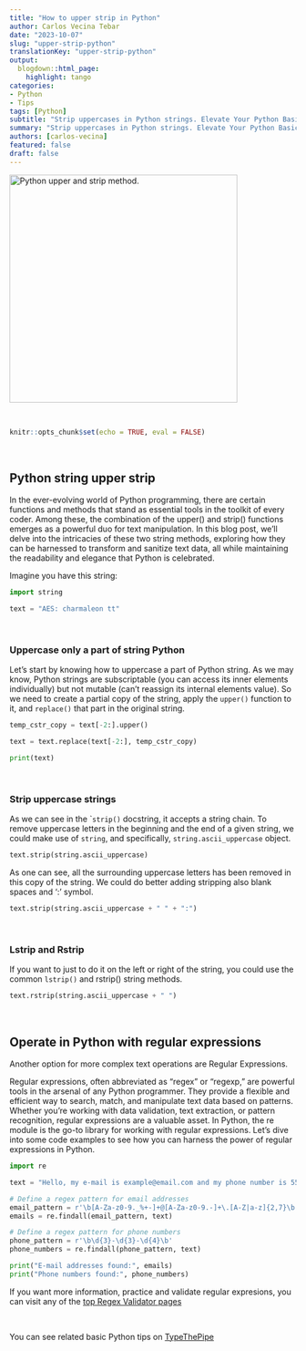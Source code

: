 ```yaml
---
title: "How to upper strip in Python"
author: Carlos Vecina Tebar
date: "2023-10-07"
slug: "upper-strip-python"
translationKey: "upper-strip-python"
output:
  blogdown::html_page:
    highlight: tango
categories:
- Python
- Tips
tags: [Python]
subtitle: "Strip uppercases in Python strings. Elevate Your Python Basics: A Beginner's tip with strip() and string.ascii_uppercase"
summary: "Strip uppercases in Python strings. Elevate Your Python Basics: A Beginner's tip with strip() and string.ascii_uppercase."
authors: [carlos-vecina]
featured: false
draft: false
---
```



<img src="./featured.png" width="400px" alt="Python upper and strip method." />

<br>

```r
knitr::opts_chunk$set(echo = TRUE, eval = FALSE)
```

<br>


## **Python string upper strip**


In the ever-evolving world of Python programming, there are certain functions and methods that stand as essential tools in the toolkit of every coder. Among these, the combination of the upper() and strip() functions emerges as a powerful duo for text manipulation. In this blog post, we'll delve into the intricacies of these two string methods, exploring how they can be harnessed to transform and sanitize text data, all while maintaining the readability and elegance that Python is celebrated.

Imagine you have this string:

```python
import string

text = "AES: charmaleon tt"

```

<br>

### Uppercase only a part of string Python

Let's start by knowing how to uppercase a part of Python string. As we may know, Python strings are subscriptable (you can access its inner elements individually) but not mutable (can't reassign its internal elements value). So we need to create a partial copy of the string, apply the `upper()` function to it, and `replace()` that part in the original string.

```python

temp_cstr_copy = text[-2:].upper()

text = text.replace(text[-2:], temp_cstr_copy)

print(text)

```
<br>

### Strip uppercase strings

As we can see in the ``strip()` docstring, it accepts a string chain. To remove uppercase letters in the beginning and the end of a given string, we could make use of `string`, and specifically, `string.ascii_uppercase` object.

```python

text.strip(string.ascii_uppercase)

```

As one can see, all the surrounding uppercase letters has been removed in this copy of the string. We could do better adding stripping also blank spaces and ':' symbol.

```python

text.strip(string.ascii_uppercase + " " + ":")

```

<br>

### Lstrip and Rstrip

If you want to just to do it on the left or right of the string, you could use the common `lstrip()` and rstrip() string methods.

```python

text.rstrip(string.ascii_uppercase + " ")

```

<br>

## **Operate in Python with regular expressions**

Another option for more complex text operations are Regular Expressions.

Regular expressions, often abbreviated as "regex" or "regexp," are powerful tools in the arsenal of any Python programmer. They provide a flexible and efficient way to search, match, and manipulate text data based on patterns. Whether you're working with data validation, text extraction, or pattern recognition, regular expressions are a valuable asset. In Python, the re module is the go-to library for working with regular expressions. Let's dive into some code examples to see how you can harness the power of regular expressions in Python.

```python
import re 

text = "Hello, my e-mail is example@email.com and my phone number is 555-123-4567."

# Define a regex pattern for email addresses
email_pattern = r'\b[A-Za-z0-9._%+-]+@[A-Za-z0-9.-]+\.[A-Z|a-z]{2,7}\b'
emails = re.findall(email_pattern, text)

# Define a regex pattern for phone numbers
phone_pattern = r'\b\d{3}-\d{3}-\d{4}\b'
phone_numbers = re.findall(phone_pattern, text)

print("E-mail addresses found:", emails)
print("Phone numbers found:", phone_numbers)
```
If you want more information, practice and validate regular expresions, you can visit any of the [top Regex Validator pages](https://www.google.com/search?q=regex+validator&oq=regex+validator&aqs=chrome..69i57j69i59.1981j0j7&sourceid=chrome&ie=UTF-8)

<br>

You can see related basic Python tips on [TypeThePipe](https://typethepipe.com)

<br>


<style>
.hljs-keyword,.hljs-selector-tag,.hljs-subst{color:#2e8516;font-weight:bold}.hljs-comment, .hljs-quote {
    color: #0e847b;
    font-style: italic;
}.hljs-number, .hljs-literal, .hljs-variable, .hljs-template-variable, .hljs-tag .hljs-attr {
    color: #008021;
}
</style>
